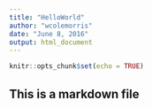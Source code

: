 ```yaml
---
title: "HelloWorld"
author: "wcolemorris"
date: "June 8, 2016"
output: html_document
---
```


```r
knitr::opts_chunk$set(echo = TRUE)
```

## This is a markdown file
